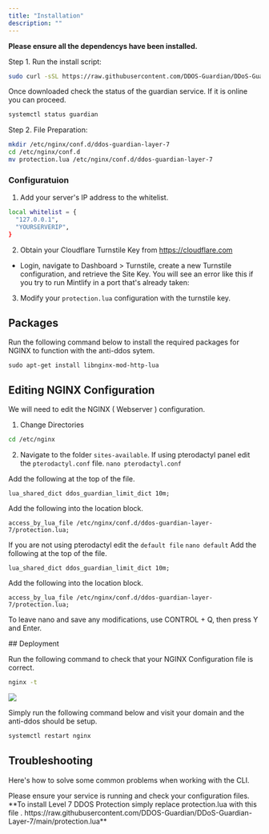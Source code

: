 ```yaml
---
title: "Installation"
description: ""
---
```


<Info>**Please ensure all the dependencys have been installed.**</Info>

Step 1. Run the install script:

<CodeGroup>

```bash
sudo curl -sSL https://raw.githubusercontent.com/DDOS-Guardian/DDoS-Guardian/main/setup_ddosguardian_service.sh | sudo bash
```

</CodeGroup>

Once downloaded check the status of the guardian service. If it is online you can proceed.

```bash
systemctl status guardian
```

Step 2. File Preparation:

```bash
mkdir /etc/nginx/conf.d/ddos-guardian-layer-7
cd /etc/nginx/conf.d
mv protection.lua /etc/nginx/conf.d/ddos-guardian-layer-7
```

### Configuratuion

1. Add your server's IP address to the whitelist.

```bash
local whitelist = {
  "127.0.0.1",
  "YOURSERVERIP",
}
```

2. Obtain your Cloudflare Turnstile Key from https://cloudflare.com

- Login, navigate to Dashboard > Turnstile, create a new Turnstile configuration, and retrieve the Site Key.
  You will see an error like this if you try to run Mintlify in a port that's already taken:

3. Modify your `protection.lua` configuration with the turnstile key.

## Packages

Run the following command below to install the required packages for NGINX to function with the anti-ddos sytem.

```
sudo apt-get install libnginx-mod-http-lua
```

## Editing NGINX Configuration

We will need to edit the NGINX ( Webserver ) configuration.

1. Change Directories

```bash
cd /etc/nginx
```

2. Navigate to the folder `sites-available`.
   If using pterodactyl panel edit the `pterodactyl.conf` file.
   `nano pterodactyl.conf`

Add the following at the top of the file.

```
lua_shared_dict ddos_guardian_limit_dict 10m;
```

Add the following into the location block.

```
access_by_lua_file /etc/nginx/conf.d/ddos-guardian-layer-7/protection.lua;

```

If you are not using pterodactyl edit the `default file`
`nano default`
Add the following at the top of the file.

```
lua_shared_dict ddos_guardian_limit_dict 10m;
```

Add the following into the location block.

```
access_by_lua_file /etc/nginx/conf.d/ddos-guardian-layer-7/protection.lua;
```

<Tip>

To leave nano and save any modifications, use CONTROL + Q, then press Y and Enter.

</Tip>
## Deployment

Run the following command to check that your NGINX Configuration file is correct.

```bash
nginx -t
```

<Frame>
  <img src="/images/nginxtest.png" style={{ borderRadius: "0.5rem" }} />
</Frame>

Simply run the following command below and visit your domain and the anti-ddos should be setup.

```bash
systemctl restart nginx
```

## Troubleshooting

Here's how to solve some common problems when working with the CLI.

<AccordionGroup>
  <Accordion title="Error 500">
    Please ensure your service is running and check your configuration files.
  </Accordion>
</AccordionGroup>

<Info>
  **To install Level 7 DDOS Protection simply replace protection.lua with this
  file .
  https://raw.githubusercontent.com/DDOS-Guardian/DDoS-Guardian-Layer-7/main/protection.lua**
</Info>
